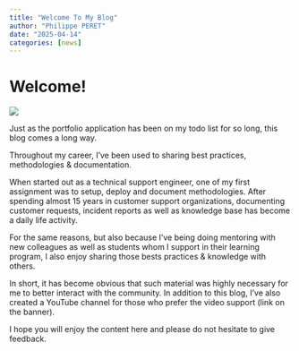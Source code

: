 ```yaml
---
title: "Welcome To My Blog"
author: "Philippe PERET"
date: "2025-04-14"
categories: [news]
---
```


# Welcome!

![](thumbnail.jpg)

Just as the portfolio application has been on my todo list for so long, this blog comes a long way.

Throughout my career, I've been used to sharing best practices, methodologies & documentation.

When started out as a technical support engineer, one of my first assignment was to setup, deploy and document methodologies. After spending almost 15 years in customer support organizations, documenting customer requests, incident reports as well as knowledge base has become a daily life activity.

For the same reasons, but also because I've being doing mentoring with new colleagues as well as students whom I support in their learning program, I also enjoy sharing those bests practices & knowledge with others.

In short, it has become obvious that such material was highly necessary for me to better interact with the community. In addition to this blog, I've also created a YouTube channel for those who prefer the video support (link on the banner).

I hope you will enjoy the content here and please do not hesitate to give feedback.
